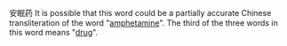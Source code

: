 安眠药  It is possible that this word could be a partially accurate Chinese transliteration of the word "[[amphetamine]]".  The third of the three words in this word means "[[drug]]".

{{rfc}}